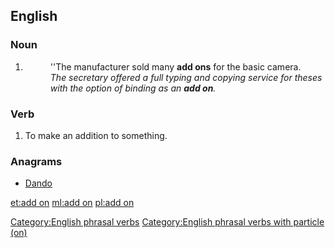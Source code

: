 ==English==

===Noun===
{{en-noun}}

# {{alternative form of|add-on|lang=en}}
#: ''The manufacturer sold many '''add ons''' for the basic camera.
#: ''The secretary offered a full typing and copying service for theses with the option of binding as an '''add on'''.''

===Verb===
{{en-verb|adds on|adding on|added on}}

# {{context|transitive|lang=en}} To make an addition to something.

[[Category:English phrasal verbs]]
[[Category:English phrasal verbs with particle (on)]]

===Anagrams===
* [[Dando#English|Dando]]

[[et:add on]]
[[ml:add on]]
[[pl:add on]]
